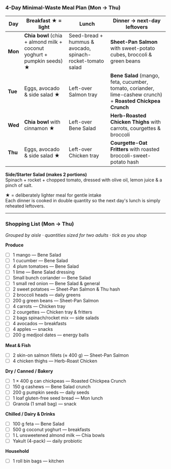 ### 4-Day Minimal-Waste Meal Plan (Mon → Thu)

| Day  | Breakfast ★ = light | Lunch | Dinner → next-day leftovers |
|------|---------------------|-------|-----------------------------|
| **Mon** | **Chia bowl** (chia + almond milk + coconut yoghurt + pumpkin seeds) ★ | Seed-bread + hummus & avocado, spinach-rocket-tomato salad | **Sheet-Pan Salmon** with sweet-potato cubes, broccoli & green beans |
| **Tue** | Eggs, avocado & side salad ★ | Left-over Salmon tray | **Bene Salad** (mango, feta, cucumber, tomato, coriander, lime-cashew crunch) + **Roasted Chickpea Crunch** |
| **Wed** | **Chia bowl** with cinnamon ★ | Left-over Bene Salad | **Herb-Roasted Chicken Thighs** with carrots, courgettes & broccoli |
| **Thu** | Eggs, avocado & side salad ★ | Left-over Chicken tray | **Courgette-Oat Fritters** with roasted broccoli-sweet-potato hash |

**Side/Starter Salad (makes 2 portions)**  
Spinach + rocket + chopped tomato, dressed with olive oil, lemon juice & a pinch of salt.

★ = deliberately lighter meal for gentle intake  
Each dinner is cooked in double quantity so the next day's lunch is simply reheated leftovers.

---

### Shopping List (Mon → Thu)
_Grouped by aisle · quantities sized for two adults · tick as you shop_

**Produce**
- [ ] 1 mango — Bene Salad
- [ ] 1 cucumber — Bene Salad
- [ ] 4 plum tomatoes — Bene Salad
- [ ] 1 lime — Bene Salad dressing
- [ ] Small bunch coriander — Bene Salad
- [ ] 1 small red onion — Bene Salad & general
- [ ] 2 sweet potatoes — Sheet-Pan Salmon & Thu hash
- [ ] 2 broccoli heads — daily greens
- [ ] 200 g green beans — Sheet-Pan Salmon
- [ ] 4 carrots — Chicken tray
- [ ] 2 courgettes — Chicken tray & fritters
- [ ] 2 bags spinach/rocket mix — side salads
- [ ] 4 avocados — breakfasts
- [ ] 4 apples — snacks
- [ ] 200 g medjool dates — energy balls

**Meat & Fish**
- [ ] 2 skin-on salmon fillets (≈ 400 g) — Sheet-Pan Salmon
- [ ] 4 chicken thighs — Herb-Roast Chicken

**Dry / Canned / Bakery**
- [ ] 1 × 400 g can chickpeas — Roasted Chickpea Crunch
- [ ] 150 g cashews — Bene Salad crunch
- [ ] 200 g pumpkin seeds — daily seeds
- [ ] 1 loaf gluten-free seed bread — Mon lunch
- [ ] Granola (1 small bag) — snack

**Chilled / Dairy & Drinks**
- [ ] 100 g feta — Bene Salad
- [ ] 500 g coconut yoghurt — breakfasts
- [ ] 1 L unsweetened almond milk — Chia bowls
- [ ] Yakult (4-pack) — daily probiotic

**Household**
- [ ] 1 roll bin bags — kitchen
